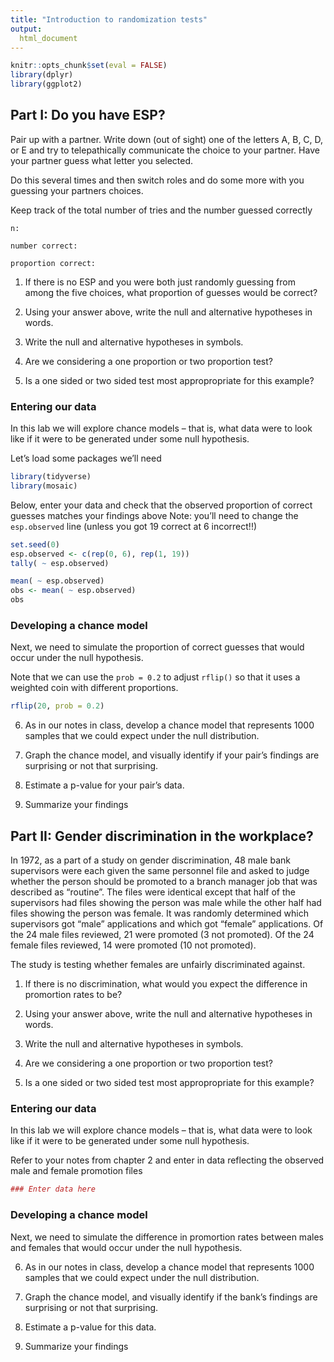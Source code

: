 ```yaml
---
title: "Introduction to randomization tests"
output:
  html_document
---
```


```r
knitr::opts_chunk$set(eval = FALSE)
library(dplyr)
library(ggplot2)
```

## Part I: Do you have ESP?

Pair up with a partner. Write down (out of sight) one of the letters A, B, C, D, or E and try to telepathically communicate the choice to your partner.  Have your partner guess what letter you selected.

Do this several times and then switch roles and do some more with you guessing your partners choices.  

Keep track of the total number of tries and the number guessed correctly

    n: 
    
    number correct: 
    
    proportion correct: 


1. If there is no ESP and you were both just randomly guessing from among the five choices, what proportion of guesses would be correct? 

2. Using your answer above, write the null and alternative hypotheses in words. 

3. Write the null and alternative hypotheses in symbols. 

4. Are we considering a one proportion or two proportion test?

5. Is a one sided or two sided test most appropropriate for this example?


### Entering our data

In this lab we will explore chance models -- that is, what data were to look like if it were to be generated under some null hypothesis. 

Let's load some packages we'll need

```r
library(tidyverse)
library(mosaic)
```

Below, enter your data and check that the observed proportion of correct guesses matches your findings above Note: you'll need to change the `esp.observed` line (unless you got 19 correct at 6 incorrect!!)


```r
set.seed(0)
esp.observed <- c(rep(0, 6), rep(1, 19))
tally( ~ esp.observed)

mean( ~ esp.observed)
obs <- mean( ~ esp.observed)
obs
```

### Developing a chance model

Next, we need to simulate the proportion of correct guesses that would occur under the null hypothesis. 

Note that we can use the `prob = 0.2` to adjust `rflip()` so that it uses a weighted coin with different proportions. 

```r
rflip(20, prob = 0.2)
```

6. As in our notes in class, develop a chance model that represents 1000 samples that we could expect under the null distribution.

7. Graph the chance model, and visually identify if your pair's findings are surprising or not that surprising.

8. Estimate a p-value for your pair's data.

9. Summarize your findings





## Part II: Gender discrimination in the workplace? 

In 1972, as a part of a study on gender discrimination, 48 male bank supervisors were each given the same personnel file and asked to judge whether the person should be promoted to a branch manager job that was described as “routine”. The files were identical except that half of the supervisors had files showing the person was male while the other half had files showing the person was female. It was randomly determined which supervisors got “male” applications and which got “female” applications.
Of the 24 male files reviewed, 21 were promoted (3 not promoted). Of the 24 female files reviewed, 14 were promoted (10 not promoted). 

The study is testing whether females are unfairly discriminated against.


1. If there is no discrimination, what would you expect the difference in promortion rates to be?

2. Using your answer above, write the null and alternative hypotheses in words. 

3. Write the null and alternative hypotheses in symbols. 

4. Are we considering a one proportion or two proportion test?

5. Is a one sided or two sided test most appropropriate for this example?


### Entering our data

In this lab we will explore chance models -- that is, what data were to look like if it were to be generated under some null hypothesis. 

Refer to your notes from chapter 2 and enter in data reflecting the observed male and female promotion files

```r
### Enter data here
```

### Developing a chance model

Next, we need to simulate the difference in promortion rates between males and females that would occur under the null hypothesis. 

6. As in our notes in class, develop a chance model that represents 1000 samples that we could expect under the null distribution.

7. Graph the chance model, and visually identify if the bank's findings are surprising or not that surprising.

8. Estimate a p-value for this data.

9. Summarize your findings




